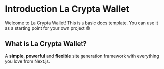 # Introduction La Crypta Wallet

Welcome to La Crypta Wallet! This is a basic docs template. You can use it as a starting point for your own project &#x1f603;

## What is La Crypta Wallet?

A **simple**, **powerful** and **flexible** site generation framework with everything you love from Next.js.
